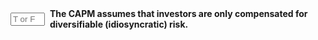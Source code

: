 ::: {.question-block}

<form onsubmit="event.preventDefault(); checkAnswerBox('module4_tf_q55','F')" style="display: flex; align-items: center; gap: 8px;">
<input type="text" id="module4_tf_q55" name="module4_tf_q55" maxlength="1" placeholder="T or F" style="width: 55px;" data-correct-answer="F" /> 
<label for="module4_tf_q55"><strong>The CAPM assumes that investors are only compensated for diversifiable (idiosyncratic) risk.</strong></label>
</form>

<div id="feedback-module4_tf_q55" class="feedback" data-status="" style="display:none;">
The sentence is FALSE. CAPM assumes investors are compensated only for systematic (market) risk.
</div>

:::